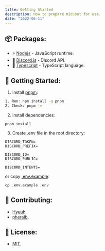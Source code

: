 ```yaml
---
title: Getting Started
description: How to prepare midubot for use.
date: "2022-06-11"
---
```


## 📦 Packages:

- ⚡️ [Nodejs](https://nodejs.org/en/) - JavaScript runtime.
- 🤖 [Discord.js](https://discord.js.org/) - Discord API.
- 📘 [Typescript](https://www.typescriptlang.org/) - TypeScript language.

## 🚀 Getting Started:

1. Install [pnpm](https://pnpm.js.org/):

```bash
1. Run: npm install -g pnpm
2. Check: pnpm -v
```

2. Install dependencies:

```
pnpm install
```

3. Create .env file in the root directory:

```
DISCORD_TOKEN=
DISCORD_PREFIX=

DISCORD_ID=
DISCORD_PUBLIC=

DISCORD_INTENTS=
```

or copy [.env.example](https://github.com/MiduBot/bot/blob/develop/.env.example):

```
cp .env.example .env
```

## 🙌 Contributing:

- [Hyuuh](https://github.com/Hyuuh).
- [pheralb](https://github.com/pheralb).

## 🔑 License:

- [MIT](https://github.com/MiduBot/bot/blob/develop/LICENSE).
